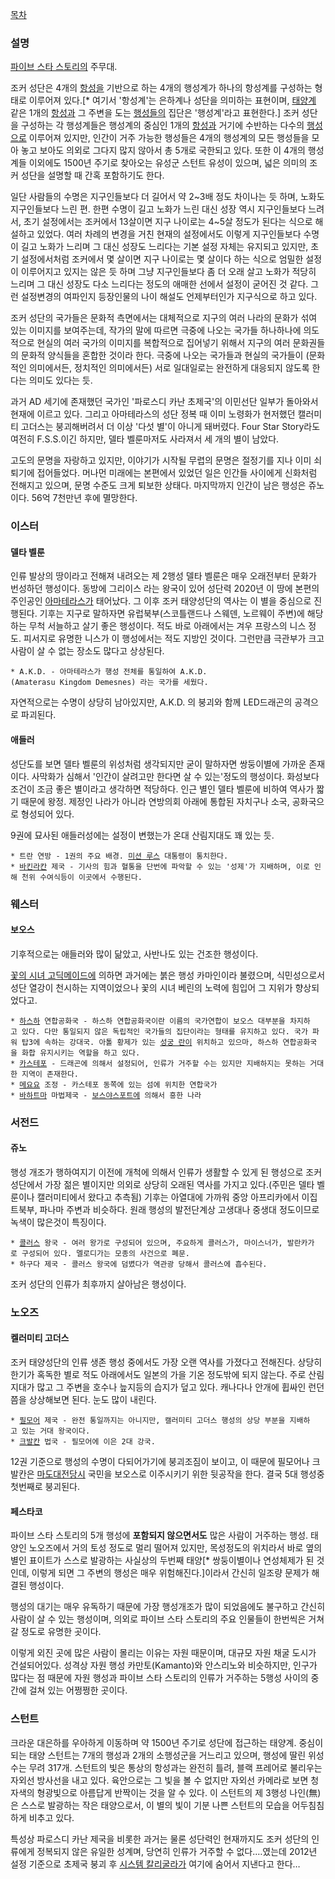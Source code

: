 [[목차]]

=== 설명 ===
[[파이브 스타 스토리]]의 주무대.

조커 성단은 4개의 [[항성]]을 기반으로 하는 4개의 행성계가 하나의 항성계를 구성하는 형태로 이루어져 있다.[* 여기서 '항성계'는 은하계나 성단을 의미하는 표현이며, [[태양계]] 같은 1개의 [[항성]]과 그 주변을 도는 [[행성]]들의 집단은 '행성계'라고 표현한다.] 조커 성단을 구성하는 각 행성계들은 행성계의 중심인 1개의 [[항성]]과 거기에 수반하는 다수의 [[행성]]으로 이루어져 있지만, 인간이 거주 가능한 행성들은 4개의 행성계의 모든 행성들을 모아 놓고 보아도 의외로 그다지 많지 않아서 총 5개로 국한되고 있다. 또한 이 4개의 행성계들 이외에도 1500년 주기로 찾아오는 유성군 스턴트 유성이 있으며, 넓은 의미의 조커 성단을 설명할 때 간혹 포함하기도 한다.

일단 사람들의 수명은 지구인들보다 더 길어서 약 2~3배 정도 차이나는 듯 하며, 노화도 지구인들보다 느린 편. 한편 수명이 길고 노화가 느린 대신 성장 역시 지구인들보다 느려서, 초기 설정에서는 조커에서 13살이면 지구 나이로는 4~5살 정도가 된다는 식으로 해설하고 있었다. 여러 차례의 변경을 거친 현재의 설정에서도 이렇게 지구인들보다 수명이 길고 노화가 느리며 그 대신 성장도 느리다는 기본 설정 자체는 유지되고 있지만, 초기 설정에서처럼 조커에서 몇 살이면 지구 나이로는 몇 살이다 하는 식으로 엄밀한 설정이 이루어지고 있지는 않은 듯 하며 그냥 지구인들보다 좀 더 오래 살고 노화가 적당히 느리며 그 대신 성장도 다소 느리다는 정도의 애매한 선에서 설정이 굳어진 것 같다. 그런 설정변경의 여파인지 등장인물의 나이 해설도 언제부터인가 지구식으로 하고 있다.

조커 성단의 국가들은 문화적 측면에서는 대체적으로 지구의 여러 나라의 문화가 섞여 있는 이미지를 보여주는데, 작가의 말에 따르면 극중에 나오는 국가들 하나하나에 의도적으로 현실의 여러 국가의 이미지를 복합적으로 집어넣기 위해서 지구의 여러 문화권들의 문화적 양식들을 혼합한 것이라 한다. 극중에 나오는 국가들과 현실의 국가들이 (문화적인 의미에서든, 정치적인 의미에서든) 서로 일대일로는 완전하게 대응되지 않도록 한다는 의미도 있다는 듯.

과거 AD 세기에 존재했던 국가인 '파로스디 카난 초제국'의 이민선단 일부가 돌아와서 현재에 이르고 있다. 그리고 아마테라스의 성단 정복 때 이미 노령화가 현저했던 캘러미티 고더스는 붕괴해버려서 더 이상 '다섯 별'이 아니게 돼버렸다. Four Star Story라도 여전히 F.S.S.이긴 하지만, 델타 벨룬마저도 사라져서 세 개의 별이 남았다.

고도의 문명을 자랑하고 있지만, 이야기가 시작될 무렵의 문명은 절정기를 지나 이미 쇠퇴기에 접어들었다. 머나먼 미래에는 본편에서 있었던 일은 인간들 사이에게 신화처럼 전해지고 있으며, 문명 수준도 크게 퇴보한 상태다. 마지막까지 인간이 남은 행성은 쥬노이다. 56억 7천만년 후에 멸망한다.
=== 이스터 ===
==== 델타 벨룬 ====
인류 발상의 땅이라고 전해져 내려오는 제 2행성 델타 벨룬은 매우 오래전부터 문화가 번성하던 행성이다. 동방에 그리이스 라는 왕국이 있어 성단력 2020년 이 땅에 본편의 주인공인 [[아마테라스]]가 태어났다. 그 이후 조커 태양성단의 역사는 이 별을 중심으로 진행된다. 기후는 지구로 말하자면 유럽북부(스코틀랜드나 스웨덴, 노르웨이 주변)에 해당하는 무척 서늘하고 살기 좋은 행성이다. 적도 바로 아래에서는 겨우 프랑스의 니스 정도. 피서지로 유명한 니스가 이 행성에서는 적도 지방인 것이다. 그런만큼 극관부가 크고 사람이 살 수 없는 장소도 많다고 상상된다. 

 * A.K.D. - 아마테라스가 행성 전체를 통일하여 A.K.D.(Amaterasu Kingdom Demesnes) 라는 국가를 세웠다.

자연적으로는 수명이 상당히 남아있지만, A.K.D. 의 붕괴와 함께 LED드래곤의 공격으로 파괴된다.

==== 애들러 ====
성단도를 보면 델타 벨룬의 위성처럼 생각되지만 굳이 말하자면 쌍둥이별에 가까운 존재이다. 사막화가 심해서 '인간이 살려고만 한다면 살 수 있는'정도의 행성이다. 화성보다 조건이 조금 좋은 별이라고 생각하면 적당하다. 인근 별인 델타 벨룬에 비하여 역사가 짧기 때문에 왕정. 제정인 나라가 아니라 연방의회 아래에 통합된 자치구나 소국, 공화국으로 형성되어 있다.

9권에 묘사된 애들러성에는 설정이 변했는가 온대 산림지대도 꽤 있는 듯.

 * 트란 연방 - 1권의 주요 배경. [[미션 루스]] 대통령이 통치한다.
 * [[바킨라칸]] 제국 - 기사의 힘과 혈통을 단번에 파악할 수 있는 '성제'가 지배하며, 이로 인해 천위 수여식등이 이곳에서 수행된다.

=== 웨스터 ===
==== 보오스 ====
기후적으로는 애들러와 많이 닮았고, 사반나도 있는 건조한 행성이다.

[[꽃의 시녀 고딕메이드]]에 의하면 과거에는 붉은 행성 카마인이라 불렸으며, 식민성으로서 성단 열강이 천시하는 지역이었으나 꽃의 시녀 베린의 노력에 힘입어 그 지위가 향상되었다고.

 * [[하스하]] 연합공화국 - 하스하 연합공화국이란 이름의 국가연합이 보오스 대부분을 차지하고 있다. 다만 통일되지 않은 독립적인 국가들의 집단이라는 형태를 유지하고 있다. 국가 파워 탑3에 속하는 강대국. 아톨 황제가 있는 [[성궁 란]]이 위치하고 있으마, 하스하 연합공화국을 화합 유지시키는 역할을 하고 있다.
 * [[카스테포]] - 드래곤에 의해서 설정되어, 인류가 거주할 수는 있지만 지배하지는 못하는 거대한 지역이 존재한다.
 * [[메요요]] 조정 - 카스테포 동쪽에 있는 섬에 위치한 연합국가
 * [[바하트마]] 마법제국 - [[보스야스포트]]에 의해서 흥한 나라

=== 서전드 ===
==== 쥬노 ====
행성 개조가 행하여지기 이전에 개척에 의해서 인류가 생활할 수 있게 된 행성으로 조커 성단에서 가장 젊은 별이지만 의외로 상당히 오래된 역사를 가지고 있다.(주민은 델타 벨룬이나 캘러미티에서 왔다고 추측됨) 기후는 아열대에 가까워 중앙 아프리카에서 이집트북부, 파나마 주변과 비슷하다. 원래 행성의 발전단계상 고생대나 중생대 정도이므로 녹색이 많은것이 특징이다.

 * [[콜러스]] 왕국 - 여러 왕가로 구성되어 있으며, 주요하게 콜러스가, 마이스너가, 발란카가로 구성되어 있다. 멜로디가는 모종의 사건으로 폐문.
 * 하구다 제국 - 콜러스 왕국에 덤볐다가 역관광 당해서 콜러스에 흡수된다.

조커 성단의 인류가 최후까지 살아남은 행성이다.

=== 노오즈 ===
==== 켈러미티 고더스 ====
조커 태양성단의 인류 생존 행성 중에서도 가장 오랜 역사를 가졌다고 전해진다. 상당히 한기가 혹독한 별로 적도 아래에서도 일본의 가을 기온 정도밖에 되지 않는다. 주로 산림지대가 많고 그 주변을 호수나 늪지등의 습지가 덮고 있다. 캐나다나 안개에 휩싸인 런던 쯤을 상상해보면 된다. 눈도 많이 내린다.

 * [[필모어]] 제국 - 완전 통일까지는 아니지만, 캘러미티 고더스 행성의 상당 부분을 지배하고 있는 거대 왕국이다.
 * [[크발칸]] 법국 - 필모어에 이은 2대 강국.
 
12권 기준으로 행성의 수명이 다되어가기에 붕괴조짐이 보이고, 이 때문에 필모어나 크발칸은 [[마도대전]]당시 국민을 보오스로 이주시키기 위한 뒷공작을 한다. 결국 5대 행성중 첫번째로 붕괴된다.

==== 페스타코 ====
파이브 스타 스토리의 5개 행성에 '''포함되지 않으면서도''' 많은 사람이 거주하는 행성. 태양인 노오즈에서 거의 토성 정도로 멀리 떨어져 있지만, 목성정도의 위치라서 바로 옆의 별인 표이트가 스스로 발광하는 사실상의 두번째 태양[* 쌍둥이별이나 연성체제가 된 것인데, 이렇게 되면 그 주변의 행성은 매우 위험해진다.]이라서 간신히 일조량 문제가 해결된 행성이다.

행성의 대기는 매우 유독하기 때문에 가장 행성개조가 많이 되었음에도 불구하고 간신히 사람이 살 수 있는 행성이며, 의외로 파이브 스타 스토리의 주요 인물들이 한번씩은 거쳐갈 정도로 유명한 곳이다.

이렇게 외진 곳에 많은 사람이 몰리는 이유는 자원 때문이며, 대규모 자원 채굴 도시가 건설되어있다. 성격상 자원 행성 카만토(Kamanto)와 안스리노와 비슷하지만, 인구가 많다는 점 때문에 자원 행성과 파이브 스타 스토리의 인류가 거주하는 5행성 사이의 중간에 걸쳐 있는 어쩡쩡한 곳이다.

=== 스턴트 ===
크라운 대은하를 우아하게 이동하며 약 1500년 주기로 성단에 접근하는 태양계. 중심이 되는 태양 스턴트는 7개의 행성과 2개의 소행성군을 거느리고 있으며, 행성에 딸린 위성수는 무려 317개. 스턴트의 빛은 통상의 항성과는 완전히 틀려, 블랙 프레어로 불리우는 자외선 방사선을 내고 있다. 육안으로는 그 빛을 볼 수 없지만 자외선 카메라로 보면 청자색의 형광빛으로 아름답게 반짝이는 것을 알 수 있다. 이 스턴트의 제 3행성 나인(無)은 스스로 발광하는 작은 태양으로서, 이 별의 빛이 기분 나쁜 스턴트의 모습을 어두침침하게 비추고 있다.

특성상 파로스디 카난 제국을 비롯한 과거는 물론 성단력인 현재까지도 조커 성단의 인류에게 정복되지 않은 유일한 성계며, 당연히 인류가 거주할 수 없다.…였는데 2012년 설정 기준으로 초제국 붕괴 후 [[시스템 칼리굴라]]가 여기에 숨어서 지낸다고 한다…
